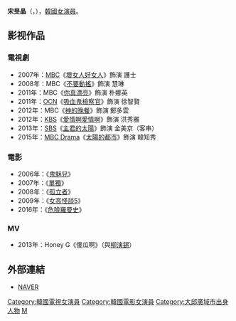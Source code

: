 {{藝人
|姓名 = 宋旻晶
|類型 = 女演員
|圖片 = Song Min-Jung.jpg
|圖片尺寸 = 
|圖片簡介 = 
|本名 = 
|外文名 = 송민정
|外文 = ko
|羅馬拼音 = Song Min Jung
|英文名 =
|暱稱 =
|其他藝名 = 
|國籍 = {{KOR}}
|出生日期 = {{birth_date_and_age|1987|4|20}}
|出生地點 = {{KOR}}[[大邱廣域市|大邱廣域市]]
|宗教信仰 = 
|語言 = [[韓語|韓語]]、[[日語|日語]]、[[英語|英語]]
|職業 = [[演員|演員]]
|教育程度 = [[天主教大學|天主教大學]]文學系
|出道作品 = 
|出道日期 = 2006年
|代表作品 = 
|活躍年代 =
|唱片公司 = 
|經紀公司 = [[Sidus_HQ|Sidus HQ]]
|相關團體 = 
|網站 = 
}}

'''宋旻晶'''（{{lang-ko|'''송민정'''}}，{{bd|1987年|4月20日}}），[[韓國|韓國]][[女演員|女演員]]。

== 影视作品 ==
=== 電視劇 ===
*2007年：[[文化廣播_(韓國)|MBC]]《[[壞女人好女人|壞女人好女人]]》飾演 護士
*2008年：MBC《[[不要動搖|不要動搖]]》飾演 慧琳
*2011年：MBC《[[你真漂亮|你真漂亮]]》飾演 朴娜英
*2011年：[[OCN|OCN]]《[[吸血鬼檢察官|吸血鬼檢察官]]》飾演 徐智賢
*2012年：MBC《[[神的晚餐|神的晚餐]]》飾演 鄭多雲
*2012年：[[韓國放送公社|KBS]]《[[愛情啊愛情啊|愛情啊愛情啊]]》飾演 洪秀雅
*2013年：[[SBS_(韓國)|SBS]]《[[主君的太陽|主君的太陽]]》飾演 金美京（客串）
*2015年：[[文化廣播_(韓國)|MBC Drama]]《[[太陽的都市|太陽的都市]]》飾演 韓知秀

=== 電影 ===
*2006年：《[[鬼魅兒|鬼魅兒]]》
*2007年：《[[單獨|單獨]]》
*2008年：《[[孤立者|孤立者]]》
*2009年：《[[女高怪談5|女高怪談5]]》
*2016年：《[[危險羅曼史|危險羅曼史]]》

=== MV ===
*2013年：Honey G《傻瓜啊》（與[[柳演錫|柳演錫]]）
== 外部連結 ==
*[http://people.search.naver.com/search.naver?where=nexearch&query=%EC%86%A1%EB%AF%BC%EC%A0%95&sm=tab_txc&ie=utf8&key=PeopleService&os=160831 NAVER]{{Wayback|url=http://people.search.naver.com/search.naver?where=nexearch&query=%EC%86%A1%EB%AF%BC%EC%A0%95&sm=tab_txc&ie=utf8&key=PeopleService&os=160831 |date=20140203013442 }}{{ko}}
{{SidusHQ}}
{{DEFAULTSORT: Song Min Jung}}
[[Category:韓國電視女演員|Category:韓國電視女演員]]
[[Category:韓國電影女演員|Category:韓國電影女演員]]
[[Category:大邱廣域市出身人物|Category:大邱廣域市出身人物]]
[[Category:宋姓|M]]